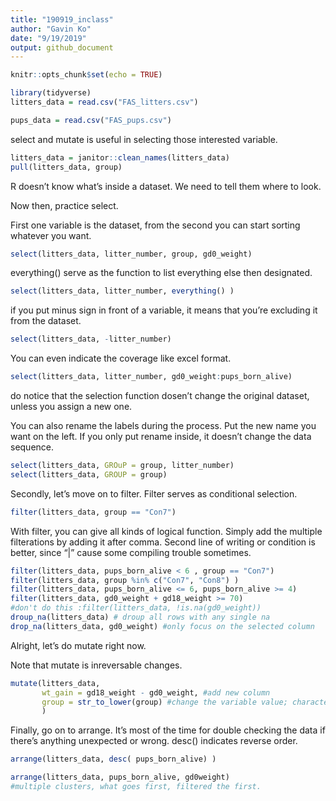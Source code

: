 ```yaml
---
title: "190919_inclass"
author: "Gavin Ko"
date: "9/19/2019"
output: github_document
---
```


```r
knitr::opts_chunk$set(echo = TRUE)
```

```r

library(tidyverse)
litters_data = read.csv("FAS_litters.csv")

pups_data = read.csv("FAS_pups.csv")

```
select and mutate is useful in selecting those interested variable.

```r
litters_data = janitor::clean_names(litters_data)
pull(litters_data, group)
```

R doesn't know what's inside a dataset. We need to tell them where to look.

Now then, practice select.

First one variable is the dataset, from the second you can start sorting whatever you want.

```r
select(litters_data, litter_number, group, gd0_weight)

```

everything() serve as the function to list everything else then designated.
```r
select(litters_data, litter_number, everything() )
```

if you put minus sign in front of a variable, it means that you're excluding it from the dataset. 
```r
select(litters_data, -litter_number)
```

You can even indicate the coverage like excel format.
```r
select(litters_data, litter_number, gd0_weight:pups_born_alive)
```

do notice that the selection function dosen't change the original dataset, unless you assign a new one.

You can also rename the labels during the process. Put the new name you want on the left.
If you only put rename inside, it doesn't change the data sequence.
```r
select(litters_data, GROuP = group, litter_number)
select(litters_data, GROUP = group)
```


Secondly, let's move on to filter. Filter serves as conditional selection.

```r
filter(litters_data, group == "Con7")
```

With filter, you can give all kinds of logical function.
Simply add the multiple filterations by adding it after comma.
Second line of writing or condition is better, since "|" cause some compiling trouble sometimes.

```r
filter(litters_data, pups_born_alive < 6 , group == "Con7")
filter(litters_data, group %in% c("Con7", "Con8") )
filter(litters_data, pups_born_alive <= 6, pups_born_alive >= 4)
filter(litters_data, gd0_weight + gd18_weight >= 70)
#don't do this :filter(litters_data, !is.na(gd0_weight))
droup_na(litters_data) # droup all rows with any single na
drop_na(litters_data, gd0_weight) #only focus on the selected column
```

Alright, let's do mutate right now.

Note that mutate is inreversable changes.
```r
mutate(litters_data, 
       wt_gain = gd18_weight - gd0_weight, #add new column
       group = str_to_lower(group) #change the variable value; character to lower case
       )
```

Finally, go on to arrange. It's most of the time for double checking the data if there's anything unexpected or wrong. desc() indicates reverse order.
```r
arrange(litters_data, desc( pups_born_alive) )

arrange(litters_data, pups_born_alive, gd0weight)
#multiple clusters, what goes first, filtered the first.

```


